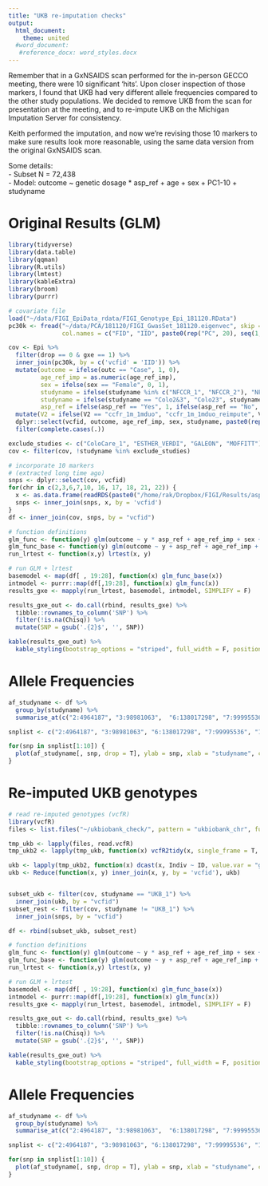 ```yaml
---
title: "UKB re-imputation checks"
output: 
  html_document:
    theme: united
  #word_document:
   #reference_docx: word_styles.docx
---
```


Remember that in a GxNSAIDS scan performed for the in-person GECCO meeting, there were 10 significant 'hits'. Upon closer inspection of those markers, I found that UKB had very different allele frequencies compared to the other study populations. We decided to remove UKB from the scan for presentation at the meeting, and to re-impute UKB on the Michigan Imputation Server for consistency.  

Keith performed the imputation, and now we're revising those 10 markers to make sure results look more reasonable, using the same data version from the original GxNSAIDS scan.  

Some details:  
- Subset N = 72,438  
- Model: outcome ~ genetic dosage * asp_ref + age + sex + PC1-10 + studyname  

# Original Results (GLM)
```r
library(tidyverse)
library(data.table)
library(qqman)
library(R.utils)
library(lmtest)
library(kableExtra)
library(broom)
library(purrr)
```


```r
# covariate file
load("~/data/FIGI_EpiData_rdata/FIGI_Genotype_Epi_181120.RData")
pc30k <- fread("~/data/PCA/181120/FIGI_GwasSet_181120.eigenvec", skip = 1, 
               col.names = c("FID", "IID", paste0(rep("PC", 20), seq(1,20))))

cov <- Epi %>%
  filter(drop == 0 & gxe == 1) %>% 
  inner_join(pc30k, by = c('vcfid' = 'IID')) %>% 
  mutate(outcome = ifelse(outc == "Case", 1, 0),
         age_ref_imp = as.numeric(age_ref_imp),
         sex = ifelse(sex == "Female", 0, 1),
         studyname = ifelse(studyname %in% c("NFCCR_1", "NFCCR_2"), "NFCCR", studyname),
         studyname = ifelse(studyname == "Colo2&3", "Colo23", studyname),
         asp_ref = ifelse(asp_ref == "Yes", 1, ifelse(asp_ref == "No", 0, NA))) %>% 
  mutate(V2 = ifelse(V2 == "ccfr_1m_1mduo", "ccfr_1m_1mduo_reimpute", V2)) %>% 
  dplyr::select(vcfid, outcome, age_ref_imp, sex, studyname, paste0(rep("PC", 10), seq(1,10)), asp_ref, V2, platform) %>% 
  filter(complete.cases(.))

exclude_studies <- c("ColoCare_1", "ESTHER_VERDI", "GALEON", "MOFFITT") # case-only studies.. 
cov <- filter(cov, !studyname %in% exclude_studies)

# incorporate 10 markers
# (extracted long time ago)
snps <- dplyr::select(cov, vcfid)
for(chr in c(2,3,6,7,10, 16, 17, 18, 21, 22)) {
  x <- as.data.frame(readRDS(paste0("/home/rak/Dropbox/FIGI/Results/aspref_sex_age_pc10_studyname/extract/GxEScanR_GxE_sig_loci_extract_chr", chr, ".rds"))) %>% rownames_to_column(var = 'vcfid')
  snps <- inner_join(snps, x, by = 'vcfid')
}
df <- inner_join(cov, snps, by = "vcfid")
```


```r
# function definitions
glm_func <- function(y) glm(outcome ~ y * asp_ref + age_ref_imp + sex + PC1 + PC2 + PC3 + PC4 + PC5 + PC6 + PC7 + PC8 + PC9 + PC10 + studyname, data = df, family = binomial)
glm_func_base <- function(y) glm(outcome ~ y + asp_ref + age_ref_imp + sex + PC1 + PC2 + PC3 + PC4 + PC5 + PC6 + PC7 + PC8 + PC9 + PC10 + studyname, data = df, family = binomial)
run_lrtest <- function(x,y) lrtest(x, y)

# run GLM + lrtest
basemodel <- map(df[ , 19:28], function(x) glm_func_base(x))
intmodel <- purrr::map(df[,19:28], function(x) glm_func(x))
results_gxe <- mapply(run_lrtest, basemodel, intmodel, SIMPLIFY = F)

results_gxe_out <- do.call(rbind, results_gxe) %>%
  tibble::rownames_to_column('SNP') %>%
  filter(!is.na(Chisq)) %>%
  mutate(SNP = gsub('.{2}$', '', SNP))

kable(results_gxe_out) %>% 
  kable_styling(bootstrap_options = "striped", full_width = F, position = 'left')
```


# Allele Frequencies
```r

af_studyname <- df %>% 
  group_by(studyname) %>% 
  summarise_at(c("2:4964187", "3:98981063",  "6:138017298", "7:99995536",  "10:3001065",  "16:79591072", "17:18528708", "18:3780526",  "21:34169318", "22:40651008"), funs( sum(.) / n() / 2))

snplist <- c("2:4964187", "3:98981063", "6:138017298", "7:99995536", "10:3001065", "16:79591072", "17:18528708", "18:3780526", "21:34169318", "22:40651008")

for(snp in snplist[1:10]) {
  plot(af_studyname[, snp, drop = T], ylab = snp, xlab = "studyname", cex = 0.9, xaxt='n')
}

```


# Re-imputed UKB genotypes
```r
# read re-imputed genotypes (vcfR)
library(vcfR)
files <- list.files("~/ukbiobank_check/", pattern = "ukbiobank_chr", full.names = T)

tmp_ukb <- lapply(files, read.vcfR)
tmp_ukb2 <- lapply(tmp_ukb, function(x) vcfR2tidy(x, single_frame = T, info_fields = c("CHROM", "POS"), format_fields = c("DS"))[[1]] %>% mutate(ID = paste(CHROM, POS, sep = ":")))

ukb <- lapply(tmp_ukb2, function(x) dcast(x, Indiv ~ ID, value.var = "gt_DS") %>% dplyr::rename(vcfid = Indiv) %>% dplyr::select(vcfid, everything()))
ukb <- Reduce(function(x, y) inner_join(x, y, by = 'vcfid'), ukb)


subset_ukb <- filter(cov, studyname == "UKB_1") %>%
  inner_join(ukb, by = "vcfid")
subset_rest <- filter(cov, studyname != "UKB_1") %>% 
  inner_join(snps, by = "vcfid")

df <- rbind(subset_ukb, subset_rest)

```



```r
# function definitions
glm_func <- function(y) glm(outcome ~ y * asp_ref + age_ref_imp + sex + PC1 + PC2 + PC3 + PC4 + PC5 + PC6 + PC7 + PC8 + PC9 + PC10 + studyname, data = df, family = binomial)
glm_func_base <- function(y) glm(outcome ~ y + asp_ref + age_ref_imp + sex + PC1 + PC2 + PC3 + PC4 + PC5 + PC6 + PC7 + PC8 + PC9 + PC10 + studyname, data = df, family = binomial)
run_lrtest <- function(x,y) lrtest(x, y)

# run GLM + lrtest
basemodel <- map(df[ , 19:28], function(x) glm_func_base(x))
intmodel <- purrr::map(df[,19:28], function(x) glm_func(x))
results_gxe <- mapply(run_lrtest, basemodel, intmodel, SIMPLIFY = F)

results_gxe_out <- do.call(rbind, results_gxe) %>%
  tibble::rownames_to_column('SNP') %>%
  filter(!is.na(Chisq)) %>%
  mutate(SNP = gsub('.{2}$', '', SNP))

kable(results_gxe_out) %>% 
  kable_styling(bootstrap_options = "striped", full_width = F, position = 'left')
```



# Allele Frequencies
```r

af_studyname <- df %>% 
  group_by(studyname) %>% 
  summarise_at(c("2:4964187", "3:98981063",  "6:138017298", "7:99995536",  "10:3001065",  "16:79591072", "17:18528708", "18:3780526",  "21:34169318", "22:40651008"), funs( sum(.) / n() / 2))

snplist <- c("2:4964187", "3:98981063", "6:138017298", "7:99995536", "10:3001065", "16:79591072", "17:18528708", "18:3780526", "21:34169318", "22:40651008")

for(snp in snplist[1:10]) {
  plot(af_studyname[, snp, drop = T], ylab = snp, xlab = "studyname", cex = 0.9, xaxt='n', ylim=c(0,1))
}

```



<!-- \pagebreak -->

<!-- Looks like UKBIOBANK has some markers with flipped coding. I checked SNPs on the original files I received from FH and the codes for Reference/Alternate Alleles are consistent with the other imputation batches, so there's no obvious indication that there's a flip (except for the allele frequencies being very different..). -->

<!-- Although I don't have all the HRC Info files yet (Keith is working on sending them), judging by the files I do have, all but 1 of these (2:4964187) would not have survived an imputation quality filter based on Rsq values. -->

<!-- Next I checked Allele Frequencies for all UKBIOBANK SNPs, and compared them with corect_oncoarray batch (largest batch, with N = 36621). Before plotting, I filtered any markers that are rare in BOTH imputation batches (MAF > 0.05), and kept only markers that have greater than 100% change in AAF between the two imputation batches. -->

<!-- ```{r, out.width='100%',  echo = F} -->
<!-- knitr::include_graphics("./figures/AAF_Comparison_Chr1-4.png") -->
<!-- knitr::include_graphics("./figures/AAF_Comparison_Chr5-8.png") -->
<!-- knitr::include_graphics("./figures/AAF_Comparison_Chr9-12.png") -->
<!-- knitr::include_graphics("./figures/AAF_Comparison_Chr13-16.png") -->
<!-- knitr::include_graphics("./figures/AAF_Comparison_Chr17-20.png") -->
<!-- knitr::include_graphics("./figures/AAF_Comparison_Chr21-22.png") -->
<!-- ``` -->

<!-- Fortunately, there are only a handful of SNPs that appear "flipped", but would be difficult to discern if the allele frequences are > ~ 0.4. -->